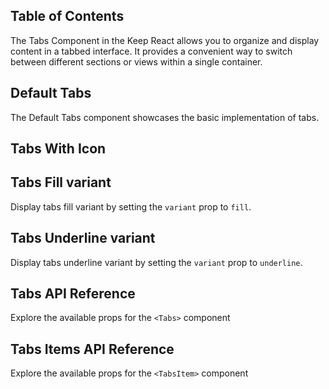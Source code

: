 

## Table of Contents

The Tabs Component in the Keep React allows you to organize and display content in a tabbed interface. It provides a convenient way to switch between different sections or views within a single container.

## Default Tabs

The Default Tabs component showcases the basic implementation of tabs.

<CodeHighlightPreview code={DefaultTabsCode}>
  <DefaultTabs />
</CodeHighlightPreview>

## Tabs With Icon

<CodeHighlightPreview code={TabsWithIconCode}>
  <TabsWithIcon />
</CodeHighlightPreview>

## Tabs Fill variant

Display tabs fill variant by setting the `variant` prop to `fill`.

<CodeHighlightPreview code={TabsFillCode}>
  <TabsFill />
</CodeHighlightPreview>

## Tabs Underline variant

Display tabs underline variant by setting the `variant` prop to `underline`.

<CodeHighlightPreview code={TabsUnderlineCode}>
  <TabsUnderline />
</CodeHighlightPreview>

## Tabs API Reference

Explore the available props for the `<Tabs>` component

<ComponentApi data={tabsApiData} />

## Tabs Items API Reference

Explore the available props for the `<TabsItem>` component

<ComponentApi data={tabsItemApiData} />
